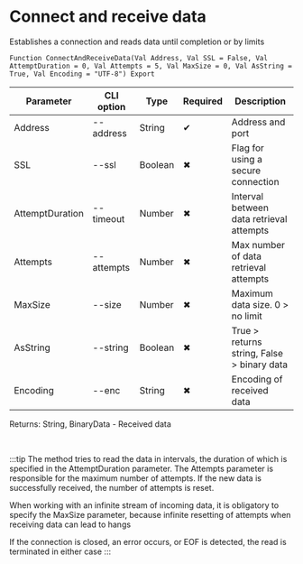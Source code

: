 ﻿---
sidebar_position: 1
---


# Connect and receive data
 Establishes a connection and reads data until completion or by limits



`Function ConnectAndReceiveData(Val Address, Val SSL = False, Val AttemptDuration = 0, Val Attempts = 5, Val MaxSize = 0, Val AsString = True, Val Encoding = "UTF-8") Export`

  | Parameter | CLI option | Type | Required | Description |
  |-|-|-|-|-|
  | Address | --address | String | &#x2714; | Address and port |
  | SSL | --ssl | Boolean | &#x2716; | Flag for using a secure connection |
  | AttemptDuration | --timeout | Number | &#x2716; | Interval between data retrieval attempts |
  | Attempts | --attempts | Number | &#x2716; | Max number of data retrieval attempts |
  | MaxSize | --size | Number | &#x2716; | Maximum data size. 0 > no limit |
  | AsString | --string | Boolean | &#x2716; | True > returns string, False > binary data |
  | Encoding | --enc | String | &#x2716; | Encoding of received data |

  
  Returns:  String, BinaryData - Received data

<br/>

:::tip
The method tries to read the data in intervals, the duration of which is specified in the AttemptDuration parameter. The Attempts parameter is responsible for the maximum number of attempts. If the new data is successfully received, the number of attempts is reset.

When working with an infinite stream of incoming data, it is obligatory to specify the MaxSize parameter, because infinite resetting of attempts when receiving data can lead to hangs

If the connection is closed, an error occurs, or EOF is detected, the read is terminated in either case
:::
<br/>


```bsl title="1C:Enterprise/OneScript code example"

```
 





